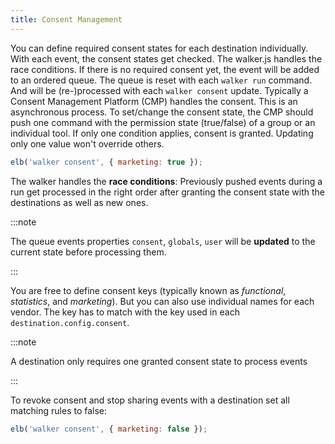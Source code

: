 ```yaml
---
title: Consent Management
---
```


You can define required consent states for each destination individually. With
each event, the consent states get checked. The walker.js handles the race
conditions. If there is no required consent yet, the event will be added to an
ordered queue. The queue is reset with each `walker run` command. And will be
(re-)processed with each `walker consent` update. Typically a Consent Management
Platform (CMP) handles the consent. This is an asynchronous process. To
set/change the consent state, the CMP should push one command with the
permission state (true/false) of a group or an individual tool. If only one
condition applies, consent is granted. Updating only one value won't override
others.

```js
elb('walker consent', { marketing: true });
```

The walker handles the **race conditions**: Previously pushed events during a
run get processed in the right order after granting the consent state with the
destinations as well as new ones.

:::note

The queue events properties `consent`, `globals`, `user` will be **updated** to
the current state before processing them.

:::

You are free to define consent keys (typically known as _functional_,
_statistics_, and _marketing_). But you can also use individual names for each
vendor. The key has to match with the key used in each
`destination.config.consent`.

:::note

A destination only requires one granted consent state to process events

:::

To revoke consent and stop sharing events with a destination set all matching
rules to false:

```js
elb('walker consent', { marketing: false });
```
